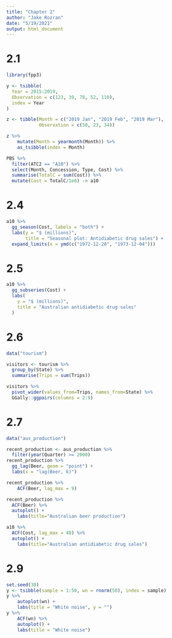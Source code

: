 ```yaml
---
title: "Chapter 2"
author: "Jake Rozran"
date: "5/19/2021"
output: html_document
---
```


# 2.1

```r
library(fpp3)

y <- tsibble(
  Year = 2015:2019,
  Observation = c(123, 39, 78, 52, 110),
  index = Year
)

z <- tibble(Month = c("2019 Jan", "2019 Feb", "2019 Mar"),
            Observation = c(50, 23, 34))

z %>% 
    mutate(Month = yearmonth(Month)) %>% 
    as_tsibble(index = Month)

PBS %>%
  filter(ATC2 == "A10") %>%
  select(Month, Concession, Type, Cost) %>%
  summarise(TotalC = sum(Cost)) %>%
  mutate(Cost = TotalC/1e6) -> a10
```
# 2.4

```r
a10 %>%
  gg_season(Cost, labels = "both") +
  labs(y = "$ (millions)",
       title = "Seasonal plot: Antidiabetic drug sales") +
  expand_limits(x = ymd(c("1972-12-28", "1973-12-04")))
```

# 2.5

```r
a10 %>%
  gg_subseries(Cost) +
  labs(
    y = "$ (millions)",
    title = "Australian antidiabetic drug sales"
  )
```

# 2.6

```r
data("tourism")

visitors <- tourism %>%
  group_by(State) %>%
  summarise(Trips = sum(Trips))

visitors %>%
  pivot_wider(values_from=Trips, names_from=State) %>%
  GGally::ggpairs(columns = 2:9)
```

# 2.7

```r
data("aus_production")

recent_production <- aus_production %>%
  filter(year(Quarter) >= 2000)
recent_production %>%
  gg_lag(Beer, geom = "point") +
  labs(x = "lag(Beer, k)")

recent_production %>% 
    ACF(Beer, lag_max = 9)

recent_production %>%
  ACF(Beer) %>%
  autoplot() + 
    labs(title="Australian beer production")

a10 %>%
  ACF(Cost, lag_max = 48) %>%
  autoplot() +
    labs(title="Australian antidiabetic drug sales")
```
# 2.9

```r
set.seed(30)
y <- tsibble(sample = 1:50, wn = rnorm(50), index = sample)
y %>% 
    autoplot(wn) + 
    labs(title = "White noise", y = "")
y %>%
    ACF(wn) %>%
    autoplot() + 
    labs(title = "White noise")
```
